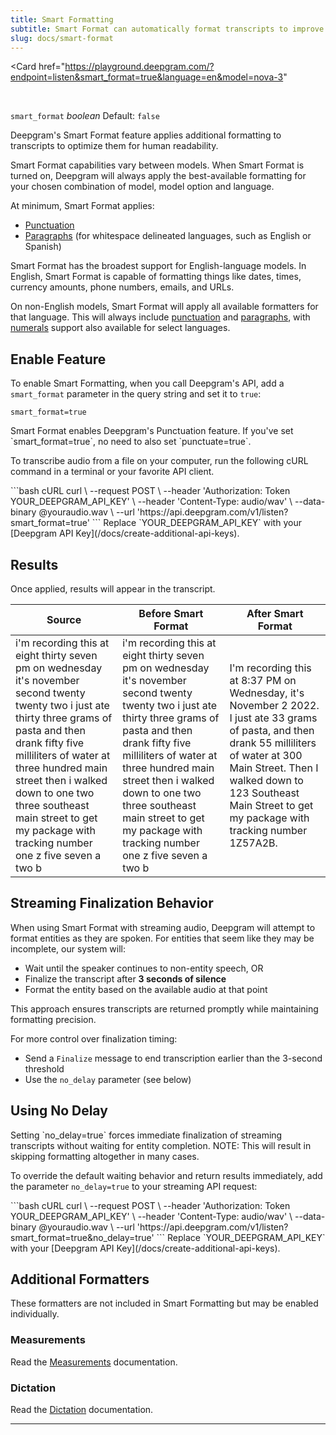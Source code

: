 ```yaml
---
title: Smart Formatting
subtitle: Smart Format can automatically format transcripts to improve readability.
slug: docs/smart-format
---
```


<Card
    href="https://playground.deepgram.com/?endpoint=listen&smart_format=true&language=en&model=nova-3"
>
  <Markdown src="../snippets/playground-card.mdx" />
</Card>
<br/>

`smart_format` *boolean* Default: `false`

<div class="flex flex-row gap-2">
  <Markdown src="../snippets/stt-batch-available.mdx" /> <Markdown src="../snippets/stt-stream-available.mdx" /> <Markdown src="../snippets/all-available-languages.mdx" />
</div>

Deepgram's Smart Format feature applies additional formatting to transcripts to optimize them for human readability.

Smart Format capabilities vary between models. When Smart Format is turned on, Deepgram will always apply the best-available formatting for your chosen combination of model, model option and language.

At minimum, Smart Format applies:

* [Punctuation](/docs/punctuation/)
* [Paragraphs](/docs/paragraphs/) (for whitespace delineated languages, such as English or Spanish)

Smart Format has the broadest support for English-language models. In English, Smart Format is capable of formatting things like dates, times, currency amounts, phone numbers, emails, and URLs.

On non-English models, Smart Format will apply all available formatters for that language. This will always include [punctuation](/docs/punctuation/) and [paragraphs](/docs/paragraphs/), with [numerals](/docs/numerals) support also available for select languages.

## Enable Feature

To enable Smart Formatting, when you call Deepgram's API, add a `smart_format` parameter in the query string and set it to `true`:

`smart_format=true`

<Info>
  Smart Format enables Deepgram's Punctuation feature. If you've set `smart_format=true`, no need to also set `punctuate=true`.
</Info>

To transcribe audio from a file on your computer, run the following cURL command in a terminal or your favorite API client.

<CodeGroup>
  ```bash cURL
  curl \
    --request POST \
    --header 'Authorization: Token YOUR_DEEPGRAM_API_KEY' \
    --header 'Content-Type: audio/wav' \
    --data-binary @youraudio.wav \
    --url 'https://api.deepgram.com/v1/listen?smart_format=true'
  ```
</CodeGroup>

<Warning>
  Replace `YOUR_DEEPGRAM_API_KEY` with your [Deepgram API Key](/docs/create-additional-api-keys).
</Warning>

## Results

Once applied, results will appear in the transcript.

| Source                                                                                                                                                                                                                                                                                                                                       | Before Smart Format                                                                                                                                                                                                                                                                                                                          | After Smart Format                                                                                                                                                                                                                                         |
| -------------------------------------------------------------------------------------------------------------------------------------------------------------------------------------------------------------------------------------------------------------------------------------------------------------------------------------------- | -------------------------------------------------------------------------------------------------------------------------------------------------------------------------------------------------------------------------------------------------------------------------------------------------------------------------------------------- | ---------------------------------------------------------------------------------------------------------------------------------------------------------------------------------------------------------------------------------------------------------- |
| i'm recording this at eight thirty seven pm on wednesday it's november second twenty twenty two i just ate thirty three grams of pasta and then drank fifty five milliliters of water at three hundred main street then i walked down to one two three southeast main street to get my package with tracking number one z five seven a two b | i'm recording this at eight thirty seven pm on wednesday it's november second twenty twenty two i just ate thirty three grams of pasta and then drank fifty five milliliters of water at three hundred main street then i walked down to one two three southeast main street to get my package with tracking number one z five seven a two b | I'm recording this at 8:37 PM on Wednesday, it's November 2 2022. I just ate 33 grams of pasta, and then drank 55 milliliters of water at 300 Main Street. Then I walked down to 123 Southeast Main Street to get my package with tracking number 1Z57A2B. |

## Streaming Finalization Behavior

When using Smart Format with streaming audio, Deepgram will attempt to format entities as they are spoken. For entities that seem like they may be incomplete, our system will:

- Wait until the speaker continues to non-entity speech, OR
- Finalize the transcript after **3 seconds of silence**
- Format the entity based on the available audio at that point

This approach ensures transcripts are returned promptly while maintaining formatting precision. 

For more control over finalization timing:
- Send a `Finalize` message to end transcription earlier than the 3-second threshold
- Use the `no_delay` parameter (see below)

## Using No Delay

<Info>
  Setting `no_delay=true` forces immediate finalization of streaming transcripts without waiting for entity completion. NOTE: This will result in skipping formatting altogether in many cases.
</Info>

To override the default waiting behavior and return results immediately, add the parameter `no_delay=true` to your streaming API request:

<CodeGroup>
  ```bash cURL
  curl \
    --request POST \
    --header 'Authorization: Token YOUR_DEEPGRAM_API_KEY' \
    --header 'Content-Type: audio/wav' \
    --data-binary @youraudio.wav \
    --url 'https://api.deepgram.com/v1/listen?smart_format=true&no_delay=true'
  ```
</CodeGroup>

<Warning>
  Replace `YOUR_DEEPGRAM_API_KEY` with your [Deepgram API Key](/docs/create-additional-api-keys).
</Warning>

## Additional Formatters

These formatters are not included in Smart Formatting but may be enabled individually.

### Measurements

Read the [Measurements](/docs/measurements) documentation.

### Dictation

Read the [Dictation](/docs/dictation) documentation.

***
